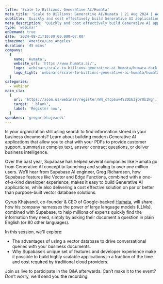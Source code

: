 ```yaml
---
title: 'Scale to Billions: Generative AI/Humata'
meta_title: 'Scale to Billions: Generative AI/Humata | 21 Aug 2024 | Webinar'
subtitle: 'Quickly and cost effectively build Generative AI applications that you can use to chat with your company’s documents.'
meta_description: 'Quickly and cost effectively build Generative AI applications that you can use to chat with your company’s documents.'
type: 'webinar'
onDemand: true
date: '2024-08-21T10:00:00.000-07:00'
timezone: 'America/Los_Angeles'
duration: '45 mins'
company:
  {
    name: 'Humata',
    website_url: 'https://www.humata.ai/',
    logo: 'webinars/scale-to-billions-generative-ai-humata/humata-dark.svg',
    logo_light: 'webinars/scale-to-billions-generative-ai-humata/humata-light.svg',
  }
categories:
  - webinar
main_cta:
  {
    url: 'https://zoom.us/webinar/register/WN_cTcp6uv4S2OI63jDrOb1Ng',
    target: '_blank',
    label: 'Register now',
  }
speakers: 'gregnr,khajvandi'
---
```


Is your organization still using search to find information stored in your business documents? Learn about building modern Generative AI applications that allow you to chat with your PDFs to provide customer support, summarize complex text, answer contract questions, or deliver business intelligence.

Over the past year, Supabase has helped several companies like Humata go from Generative AI concept to launching and scaling to over one million users. We’ll hear from Supabase AI engineer, Greg Richardson, how Supabase features like Vector and Edge Functions, combined with a one-of-a-kind developer experience, makes it easy to build Generative AI applications, while also delivering a cost effective solution on par or better than purpose-built vector database solutions.

Cyrus Khajvandi, co-founder & CEO of Google-backed [Humata](https://www.humata.ai/), will share how his company harnesses the power of large language models (LLMs), combined with Supabase, to help millions of experts quickly find the information they need, simply by asking their document a question in plain English (or 80 other languages).

In this session, we'll explore:

- The advantages of using a vector database to drive conversational queries with your business documents.
- Why Supabase’s unique set of features and developer experience make it possible to build highly scalable applications in a fraction of the time and cost required by traditional cloud providers.

Join us live to participate in the Q&A afterwards. Can’t make it to the event? Don’t worry, we'll send you the recording.
